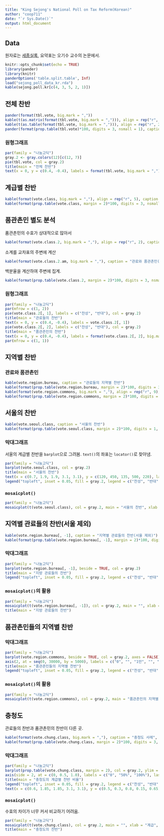 ```yaml
---
title: "King Sejong's National Poll on Tax Reform(Korean)"
author: "coop711"
date: "`r Sys.Date()`"
output: html_document
---
```


## Data 

원자료는 [세종실록](http://sillok.history.go.kr/id/kda_11208010_005), 요약표는 오기수 교수의 논문에서.

```r
knitr::opts_chunk$set(echo = TRUE)
library(pander)
library(knitr)
panderOptions('table.split.table', Inf)
load("sejong_poll_data_kr.rda")
kable(sejong.poll.kr[c(4, 3, 5, 2, 1)])
```

## 전체 찬반

```r
pander(format(tbl.vote, big.mark = ","))
kable(t(as.matrix(format(tbl.vote, big.mark = ","))), align = rep("r", 2))
kable(t(as.table(format(tbl.vote, big.mark = ","))), align = rep("r", 2))
pander(format(prop.table(tbl.vote)*100, digits = 3, nsmall = 1), caption = "전체 찬반(%)")
```

### 원형그래프

```r
par(family = "나눔고딕")
gray.2 <- gray.colors(12)[c(12, 7)]
pie(tbl.vote, col = gray.2)
title(main = "전체 찬반")
text(x = 0, y = c(0.4, -0.4), labels = format(tbl.vote, big.mark = ","))
```

## 계급별 찬반

```r
kable(format(vote.class, big.mark = ","), align = rep("r", 5), caption = "계급별 찬반")
kable(format(prop.table(vote.class, margin = 2)*100, digits = 3, nsmall = 1), align = rep("r", 5), caption = "계급별 찬반(%)")
```

## 품관촌민 별도 분석

품관촌민의 수효가 상대적으로 많아서

```r
kable(format(vote.class.2, big.mark = ","), align = rep("r", 2), caption = "품관촌민")
```

소계를 교차표의 주변에 계산

```r
kable(format(vote.class.2.am, big.mark = ","), caption = "관료와 품관촌민(소계)", align = rep("r", 3))
```

백분율을 계산하여 주변에 집계. 

```r
kable(format(prop.table(vote.class.2, margin = 2)*100, digits = 3, nsmall = 1), caption = "관료와 품관촌민(%)", align = rep("r", 3))
```

### 원형그래프

```r
par(family = "나눔고딕")
par(mfrow = c(1, 2))
pie(vote.class.2[, 1], labels = c("찬성", "반대"), col = gray.2)
title(main = "관료들의 찬반")
text(x = 0, y = c(0.4, -0.4), labels = vote.class.2[, 1])
pie(vote.class.2[, 2], labels = c("찬성", "반대"), col = gray.2)
title(main = "품관촌민의 찬반")
text(x = 0, y = c(0.4, -0.4), labels = format(vote.class.2[, 2], big.mark = ","))
par(mfrow = c(1, 1))
```

## 지역별 찬반

### 관료와 품관촌민

```r
kable(vote.region.bureau, caption = "관료들의 지역별 찬반")
kable(format(prop.table(vote.region.bureau, margin = 2)*100, digits = 3, nsmall = 1), align = rep("r", 9), caption = "관료들의 지역별 찬반(%)")
kable(format(vote.region.commons, big.mark = ","), align = rep("r", 9), caption = "품관촌민들의 지역별 찬반")
kable(format(prop.table(vote.region.commons, margin = 2)*100, digits = 1, nsmall = 1), align = rep("r", 9), caption = "품관촌민들의 지역별 찬반(%)")
```

## 서울의 찬반

```r
kable(vote.seoul.class, caption = "서울의 찬반")
kable(format(prop.table(vote.seoul.class, margin = 2)*100, digits = 1, nsmall = 1), align = rep("r", 3), caption = "서울의 찬반(%)")
```

### 막대그래프

서울의 계급별 찬반을 `barplot`으로 그려봄. `text()`의 좌표는 `locator()`로 찾아냄.

```r
par(family = "나눔고딕")
barplot(vote.seoul.class, col = gray.2)
title(main = "서울의 찬반")
text(x = c(0.7, 1.9, 1.9, 3.1, 3.1), y = c(120, 450, 135, 500, 220), labels = c("194","393", "259", "117", "443"))
legend("topleft", inset = 0.05, fill = gray.2, legend = c("찬성", "반대"))
```

### `mosaicplot()`

```r
par(family = "나눔고딕")
mosaicplot(t(vote.seoul.class), col = gray.2, main = "서울의 찬반", xlab = "계급" , ylab ="찬반")
```

## 지역별 관료들의 찬반(서울 제외)


```r
kable(vote.region.bureau[, -1], caption = "지역별 관료들의 찬반(서울 제외)")
kable(format(prop.table(vote.region.bureau[, -1], margin = 2)*100, digits = 1, nsmall = 1), align = rep("r", 3), caption = "지역별 관료들의 찬반(서울 제외, %)")
```

### 막대그래프

```r
par(family = "나눔고딕")
barplot(vote.region.bureau[, -1], beside = TRUE, col = gray.2)
title(main = "지방 관료들의 찬반")
legend("topleft", inset = 0.05, fill = gray.2, legend = c("찬성", "반대"))
```

### `mosaicplot()`의 활용

```r
par(family = "나눔고딕")
mosaicplot(t(vote.region.bureau[, -1]), col = gray.2, main = "", xlab = "계급", ylab = "찬반")
title(main = "지방 관료들의 찬반")
```

## 품관촌민들의 지역별 찬반

### 막대그래프

```r
par(family = "나눔고딕")
barplot(vote.region.commons, beside = TRUE, col = gray.2, axes = FALSE)
axis(2, at = seq(0, 30000, by = 5000), labels = c("0", "", "1만", "", "2만", "", "3만"), las = 1)
title(main = "품관촌민들의 지역별 찬반")
legend("topleft", inset = 0.05, fill = gray.2, legend = c("찬성", "반대"))
```

### `mosaicplot()`의 활용

```r
par(family = "나눔고딕")
mosaicplot(t(vote.region.commons), col = gray.2, main = "품관촌민의 지역별 찬반", xlab = "지역", ylab = "찬반")
```

## 충청도

관료들의 찬반과 품관촌민의 찬반이 다른 곳.

```r
kable(format(vote.chung.class, big.mark = ","), caption = "충청도 사례", align = "r")
kable(format(prop.table(vote.chung.class, margin = 2)*100, digits = 3, nsmall = 1), caption = "충청도 사례", align = "r")
```

### 막대그래프

```r
par(family = "나눔고딕")
barplot(prop.table(vote.chung.class, margin = 2), col = gray.2, ylim = c(0,  1.5), axes = FALSE)
axis(side = 2, at = c(0, 0.5, 1.0), labels = c("0", "50%", "100%"), las = 1)
title(main = "충청도의 계급별 찬반 비율")
legend("topleft", inset = 0.05, fill = gray.2, legend = c("찬성", "반대"))
text(x = c(0.6, 1.85, 1.85, 3.1, 3.1), y = c(0.5, 0.3, 0.8, 0.15, 0.65), labels = format(c(2, 35, 26, 6982, 14013), big.mark = ","))
```

### `mosaicplot()`

수효의 차이가 너무 커서 비교하기 어려움.

```r
par(family = "나눔고딕")
mosaicplot(t(vote.chung.class), col = gray.2, main = "", xlab = "계급", ylab = "찬반")
title(main = "충청도의 찬반")
```




